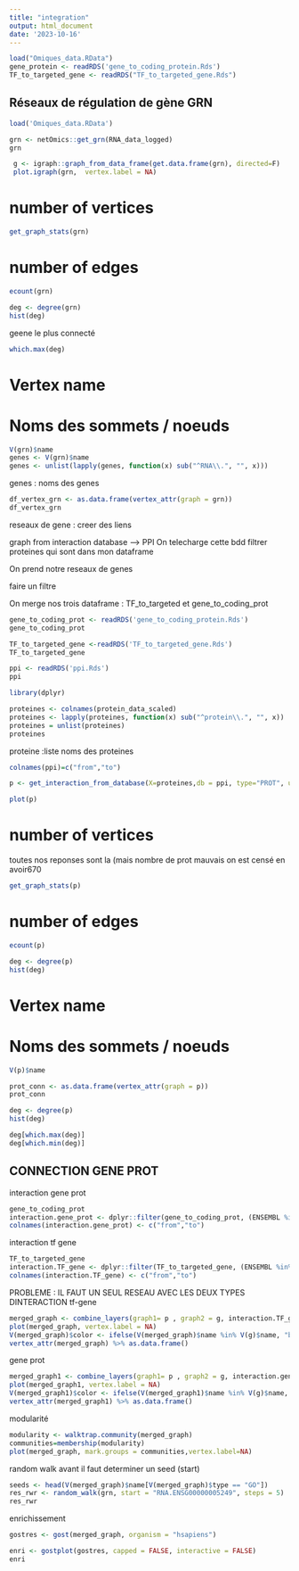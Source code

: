 ```yaml
---
title: "integration"
output: html_document
date: '2023-10-16'
---
```


```r
load("Omiques_data.RData")
gene_protein <- readRDS('gene_to_coding_protein.Rds')
TF_to_targeted_gene <- readRDS("TF_to_targeted_gene.Rds")
```



## Réseaux de régulation de gène GRN 

```r
load('Omiques_data.RData')

```




```r
grn <- netOmics::get_grn(RNA_data_logged)
grn
```



```r
 g <- igraph::graph_from_data_frame(get.data.frame(grn), directed=F)
 plot.igraph(grn,  vertex.label = NA)
```
 

# number of vertices

```r
get_graph_stats(grn)
```

# number of edges

```r
ecount(grn) 
```


```r
deg <- degree(grn)
hist(deg)

```

geene le plus connecté

```r
which.max(deg)

```

# Vertex name
# Noms des sommets / noeuds

```r
V(grn)$name
genes <- V(grn)$name
genes <- unlist(lapply(genes, function(x) sub("^RNA\\.", "", x)))
```
genes : noms des genes 


```r
df_vertex_grn <- as.data.frame(vertex_attr(graph = grn))
df_vertex_grn
```
reseaux de gene : creer des liens



graph from interaction database --> PPI
On telecharge cette bdd
filtrer proteines qui sont dans mon dataframe

On prend notre reseaux de genes

faire un filtre

On merge nos trois dataframe : TF_to_targeted et gene_to_coding_prot




```r

gene_to_coding_prot <- readRDS('gene_to_coding_protein.Rds')
gene_to_coding_prot
```


```r
TF_to_targeted_gene <-readRDS('TF_to_targeted_gene.Rds')
TF_to_targeted_gene
```


```r
ppi <- readRDS('ppi.Rds')
ppi
```

```r
library(dplyr)

proteines <- colnames(protein_data_scaled)
proteines <- lapply(proteines, function(x) sub("^protein\\.", "", x))
proteines = unlist(proteines)
proteines
```


proteine :liste noms des proteines

```r
colnames(ppi)=c("from","to")
```



```r
p <- get_interaction_from_database(X=proteines,db = ppi, type="PROT", user.ego = F)

plot(p)

```


# number of vertices


toutes nos reponses sont la (mais nombre de prot mauvais on est censé en avoir670
```r
get_graph_stats(p)
```

# number of edges

```r
ecount(p) 
```


```r
deg <- degree(p)
hist(deg)
```

# Vertex name
# Noms des sommets / noeuds

```r

V(p)$name
```




```r
prot_conn <- as.data.frame(vertex_attr(graph = p))
prot_conn


```

```r
deg <- degree(p)
hist(deg)

```

```r
deg[which.max(deg)]
deg[which.min(deg)]
```
## CONNECTION GENE PROT


interaction gene prot
```r
gene_to_coding_prot
interaction.gene_prot <- dplyr::filter(gene_to_coding_prot, (ENSEMBL %in% genes & UNIPROT %in% proteines))
colnames(interaction.gene_prot) <- c("from","to")
```

interaction tf gene

```r
TF_to_targeted_gene
interaction.TF_gene <- dplyr::filter(TF_to_targeted_gene, (ENSEMBL %in% genes & UNIPROT %in% proteines))
colnames(interaction.TF_gene) <- c("from","to")

```
PROBLEME : IL FAUT UN SEUL RESEAU AVEC LES DEUX TYPES DINTERACTION
tf-gene

```r
merged_graph <- combine_layers(graph1= p , graph2 = g, interaction.TF_gene)
plot(merged_graph, vertex.label = NA)
V(merged_graph)$color <- ifelse(V(merged_graph)$name %in% V(g)$name, "blue", "red")
vertex_attr(merged_graph) %>% as.data.frame()
```

gene prot


```r
merged_graph1 <- combine_layers(graph1= p , graph2 = g, interaction.gene_prot)
plot(merged_graph1, vertex.label = NA)
V(merged_graph1)$color <- ifelse(V(merged_graph1)$name %in% V(g)$name, "blue", "red") #gene bleu
vertex_attr(merged_graph1) %>% as.data.frame()
```



modularité

```r
modularity <- walktrap.community(merged_graph)
communities=membership(modularity)
plot(merged_graph, mark.groups = communities,vertex.label=NA)

```



random walk 
avant il faut determiner un seed (start)
```r
seeds <- head(V(merged_graph)$name[V(merged_graph)$type == "GO"])
res_rwr <- random_walk(grn, start = "RNA.ENSG00000005249", steps = 5)
res_rwr
```




enrichissement

```r
gostres <- gost(merged_graph, organism = "hsapiens")
```


```r
enri <- gostplot(gostres, capped = FALSE, interactive = FALSE)
enri
```









